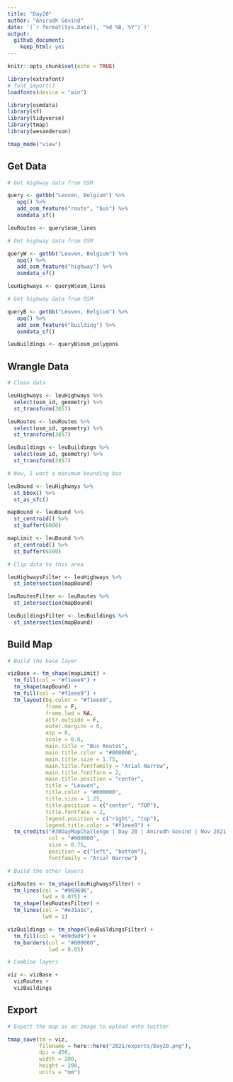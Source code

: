 ```yaml
---
title: "Day20"
author: "Anirudh Govind"
date: '(`r format(Sys.Date(), "%d %B, %Y")`)'
output:
  github_document:
    keep_html: yes
---
```


```r
knitr::opts_chunk$set(echo = TRUE)

library(extrafont)
# font_import()
loadfonts(device = "win")

library(osmdata)
library(sf)
library(tidyverse)
library(tmap)
library(wesanderson)

tmap_mode("view")
```

## Get Data

```r
# Get highway data from OSM

query <- getbb("Leuven, Belgium") %>% 
   opq() %>% 
   add_osm_feature("route", "bus") %>% 
   osmdata_sf()

leuRoutes <- query$osm_lines

```

```r
# Get highway data from OSM

queryW <- getbb("Leuven, Belgium") %>% 
   opq() %>% 
   add_osm_feature("highway") %>% 
   osmdata_sf()

leuHighways <- queryW$osm_lines

```

```r
# Get highway data from OSM

queryB <- getbb("Leuven, Belgium") %>% 
   opq() %>% 
   add_osm_feature("building") %>% 
   osmdata_sf()

leuBuildings <- queryB$osm_polygons

```

## Wrangle Data

```r
# Clean data

leuHighways <- leuHighways %>% 
  select(osm_id, geometry) %>% 
  st_transform(3857)

leuRoutes <- leuRoutes %>% 
  select(osm_id, geometry) %>% 
  st_transform(3857)

leuBuildings <- leuBuildings %>% 
  select(osm_id, geometry) %>% 
  st_transform(3857)
```

```r
# Now, I want a minimum bounding box

leuBound <- leuHighways %>% 
  st_bbox() %>% 
  st_as_sfc()

mapBound <- leuBound %>% 
  st_centroid() %>% 
  st_buffer(6000)

mapLimit <- leuBound %>% 
  st_centroid() %>% 
  st_buffer(6500)

```

```r
# Clip data to this area

leuHighwaysFilter <- leuHighways %>% 
  st_intersection(mapBound)

leuRoutesFilter <- leuRoutes %>% 
  st_intersection(mapBound)

leuBuildingsFilter <- leuBuildings %>% 
  st_intersection(mapBound)

```

## Build Map

```r
# Build the base layer

vizBase <- tm_shape(mapLimit) +
  tm_fill(col = "#f1eee9") +
  tm_shape(mapBound) +
  tm_fill(col = "#f1eee9") +
  tm_layout(bg.color = "#f1eee9",
            frame = F,
            frame.lwd = NA,
            attr.outside = F,
            outer.margins = 0,
            asp = 0,
            scale = 0.8,
            main.title = "Bus Routes",
            main.title.color = "#000000",
            main.title.size = 1.75,
            main.title.fontfamily = "Arial Narrow",
            main.title.fontface = 2,
            main.title.position = "center",
            title = "Leuven",
            title.color = "#000000",
            title.size = 1.25,
            title.position = c("center", "TOP"),
            title.fontface = 2,
            legend.position = c("right", "top"),
            legend.title.color = "#f1eee9") + 
  tm_credits("#30DayMapChallenge | Day 20 | Anirudh Govind | Nov 2021 | Map data © OpenStreetMap contributors and available from https://www.openstreetmap.org",
             col = "#000000",
             size = 0.75,
             position = c("left", "bottom"),
             fontfamily = "Arial Narrow")
```

```r
# Build the other layers

vizRoutes <- tm_shape(leuHighwaysFilter) +
  tm_lines(col = "#969696",
           lwd = 0.075) +
  tm_shape(leuRoutesFilter) +
  tm_lines(col = "#e31a1c",
           lwd = 1)

vizBuildings <- tm_shape(leuBuildingsFilter) +
  tm_fill(col = "#d9d9d9") +
  tm_borders(col = "#000000",
             lwd = 0.05)

```

```r
# Combine layers

viz <- vizBase + 
  vizRoutes +
  vizBuildings

```

## Export

```r
# Export the map as an image to upload onto twitter

tmap_save(tm = viz,
          filename = here::here("2021/exports/Day20.png"),
          dpi = 450,
          width = 200,
          height = 200,
          units = "mm")

```

